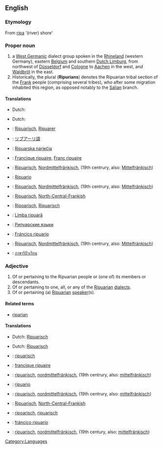 {{wikipedia|Ripuarian (language)}}
==English==
{{wikipedia|Ripuarian Franks}}

===Etymology===
From {{etyl|la}} [[ripa]] '(river) shore'

===Proper noun===
{{en-proper noun|Ripuarians}}

# a [[West Germanic]] dialect group spoken in the [[Rhineland]] (western Germany), eastern [[Belgium]] and southern [[Dutch Limburg]], from northwest of [[Düsseldorf]] and [[Cologne]] to [[Aachen]] in the west, and [[Waldbröl]] in the east.
# Historically, the plural ('''Ripurians''') denotes the Ripuarian tribal section of the [[Frank]] people (comprising several tribes), who after some migration inhabited this region, as opposed notably to the [[Salian]] branch.

====Translations====
{{trans-top|West Germanic dialect}}
* Dutch: {{t+|nl|Ripuarisch|n}}
{{trans-mid}}
{{trans-bottom}}

{{trans-top|member of a section of the Frankish people}}
* Dutch: {{t-|nl|Ripuariër|m}}
{{trans-mid}}
{{trans-bottom}}

{{checktrans-top}}
* {{ttbc|Bavarian}}: [[Ripuarisch]], [[Ripuarer]]
* {{ttbc|Japanese}}: [[リプアーリ語]]
* {{ttbc|Croatian}}: [[Ripuarska narječja]]
* {{ttbc|French}}: [[Francique ripuaire]], [[Franc ripuaire]]
* {{ttbc|German}}: [[Ripuarisch]], [[Nordmittelfränkisch]], (19th centrury, also: [[Mittelfränkisch]])
* {{ttbc|Italian}}: [[Ripuario]]
* {{ttbc|Low Saxon}}: [[Ripuarisch]], [[Nordmittelfränkisch]], (19th centrury, also: [[Mittelfränkisch]])
{{checktrans-mid}}
* {{ttbc|Pennsilvanian Dutch}}: [[Ripuarisch]], [[North-Central-Frankish]]
* {{ttbc|Ripuarian}}: [[Ripoarisch]], [[Ripuarisch]]
* {{ttbc|Romanian}}: [[Limba ripuară]]
* {{ttbc|Russian}}: [[Рипуарские языки]]
* {{ttbc|Spanish}}: [[Fráncico ripuario]]
* {{ttbc|Swiss German}}: [[Ripuarisch]], [[Nordmittelfränkisch]], (19th centrury, also: [[Mittelfränkisch]])
* {{ttbc|Thai}}: [[ภาษาริปัวเรียน]]
{{checktrans-bottom}}

===Adjective===
{{en-adj}}

# Of or pertaining to the Ripuarian people or (one of) its members or descendants.
# Of or pertaining to one, all, or any of the [[Ripuarian]] [[dialect]]s.
# Of or pertaining (a) [[Ripuarian]] [[speaker]](s).

====Related terms====
* [[riparian]]

====Translations====
{{trans-top|pertaining to a/the tribal Ripuarian(s)}}
* Dutch: [[Ripuarisch]]
{{trans-mid}}
{{trans-bottom}}

{{trans-top|pertaining to language}}
* Dutch: [[Ripuarisch]]
{{trans-mid}}
{{trans-bottom}}

{{trans-top|pertaining to Ripuarian speaker(s)}}
{{trans-mid}}
{{trans-bottom}}

{{checktrans-top}}
* {{ttbc|Bavarian}}: [[ripuarisch]]
* {{ttbc|French}}: [[francique ripuaire]]
* {{ttbc|German}}: [[ripuarisch]], [[nordmittelfränkisch]], (19th centrury, also: [[mittelfränkisch]])
* {{ttbc|Italian}}: [[ripuario]]
{{checktrans-mid}}
* {{ttbc|Low Saxon}}: [[ripuarisch]], [[nordmittelfränkisch]], (19th centrury, also: [[mittelfränkisch]])
* {{ttbc|Pennsilvanian Dutch}}: [[Ripuarisch]], [[North-Central-Frankish]]
* {{ttbc|Ripuarian}}: [[ripoarisch]], [[ripuarisch]]
* {{ttbc|Spanish}}: [[fráncico ripuario]]
* {{ttbc|Swiss German}}: [[ripuarisch]], [[nordmittelfränkisch]], (19th century, also: [[mittelfränkisch]])
{{checktrans-bottom}}

[[Category:Languages]]